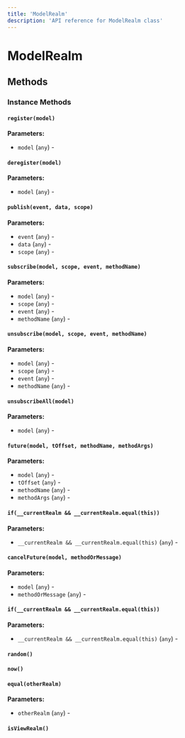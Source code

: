 ```yaml
---
title: 'ModelRealm'
description: 'API reference for ModelRealm class'
---
```


# ModelRealm

## Methods

### Instance Methods

#### `register(model)`

**Parameters:**

- `model` (`any`) - 

#### `deregister(model)`

**Parameters:**

- `model` (`any`) - 

#### `publish(event, data, scope)`

**Parameters:**

- `event` (`any`) - 
- `data` (`any`) - 
- `scope` (`any`) - 

#### `subscribe(model, scope, event, methodName)`

**Parameters:**

- `model` (`any`) - 
- `scope` (`any`) - 
- `event` (`any`) - 
- `methodName` (`any`) - 

#### `unsubscribe(model, scope, event, methodName)`

**Parameters:**

- `model` (`any`) - 
- `scope` (`any`) - 
- `event` (`any`) - 
- `methodName` (`any`) - 

#### `unsubscribeAll(model)`

**Parameters:**

- `model` (`any`) - 

#### `future(model, tOffset, methodName, methodArgs)`

**Parameters:**

- `model` (`any`) - 
- `tOffset` (`any`) - 
- `methodName` (`any`) - 
- `methodArgs` (`any`) - 

#### `if(__currentRealm && __currentRealm.equal(this))`

**Parameters:**

- `__currentRealm && __currentRealm.equal(this)` (`any`) - 

#### `cancelFuture(model, methodOrMessage)`

**Parameters:**

- `model` (`any`) - 
- `methodOrMessage` (`any`) - 

#### `if(__currentRealm && __currentRealm.equal(this))`

**Parameters:**

- `__currentRealm && __currentRealm.equal(this)` (`any`) - 

#### `random()`

#### `now()`

#### `equal(otherRealm)`

**Parameters:**

- `otherRealm` (`any`) - 

#### `isViewRealm()`
